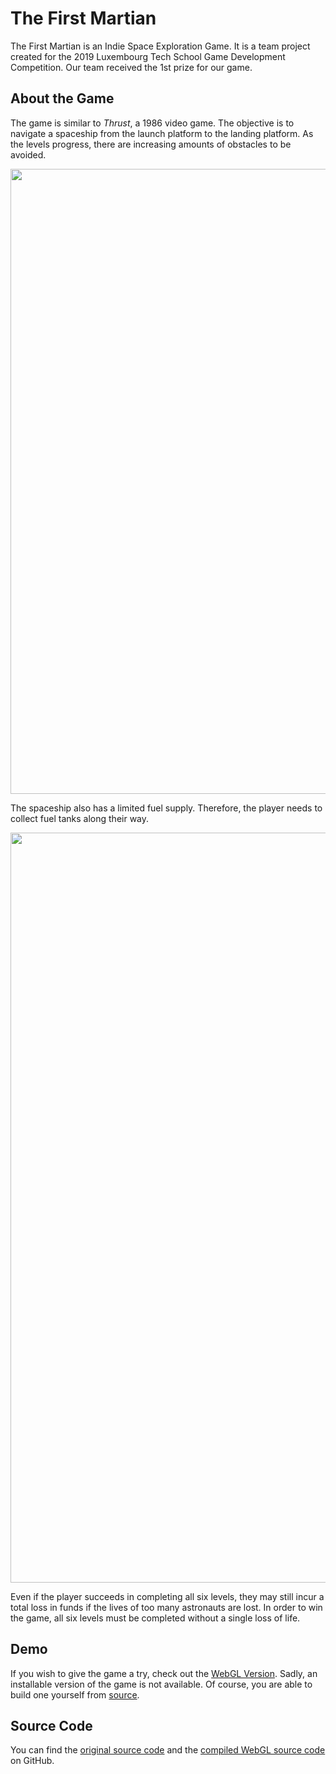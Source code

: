 # The First Martian

The First Martian is an Indie Space Exploration Game. It is a team project created for the 2019 Luxembourg Tech School Game Development Competition. Our team received the 1st prize for our game.

## About the Game

The game is similar to _Thrust_, a 1986 video game. The objective is to navigate a spaceship from the launch platform to the landing platform. As the levels progress, there are increasing amounts of obstacles to be avoided.

<Image src="/images/tfm.png" width="1600" height="1000" />

The spaceship also has a limited fuel supply. Therefore, the player needs to collect fuel tanks along their way.

<Image src="/images/tfm-win.png" width="1900" height="1200" />

Even if the player succeeds in completing all six levels, they may still incur a total loss in funds if the lives of too many astronauts are lost. In order to win the game, all six levels must be completed without a single loss of life.

## Demo

If you wish to give the game a try, check out the [WebGL Version](https://tfm.nicob.dev). Sadly, an installable version of the game is not available. Of course, you are able to build one yourself from [source](https://github.com/leon-liang/The-First-Martian).

## Source Code

You can find the [original source code](https://github.com/leon-liang/The-First-Martian) and the [compiled WebGL source code](https://github.com/leon-liang/the-first-martian-webgl) on GitHub.
